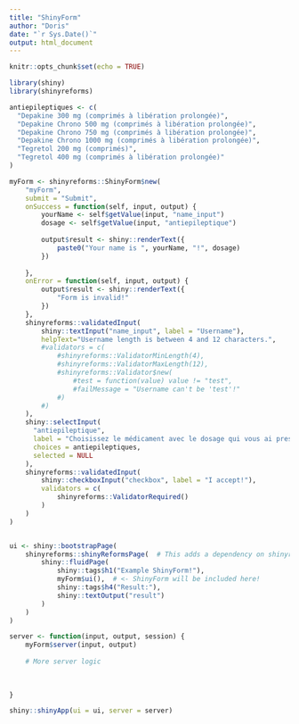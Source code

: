 ```yaml
---
title: "ShinyForm"
author: "Doris"
date: "`r Sys.Date()`"
output: html_document
---
```


```r
knitr::opts_chunk$set(echo = TRUE)
```

```r
library(shiny)
library(shinyreforms)
```



```r

antiepileptiques <- c(
  "Depakine 300 mg (comprimés à libération prolongée)",
  "Depakine Chrono 500 mg (comprimés à libération prolongée)",
  "Depakine Chrono 750 mg (comprimés à libération prolongée)",
  "Depakine Chrono 1000 mg (comprimés à libération prolongée)",
  "Tegretol 200 mg (comprimés)",
  "Tegretol 400 mg (comprimés à libération prolongée)"
)

myForm <- shinyreforms::ShinyForm$new(
    "myForm",
    submit = "Submit",
    onSuccess = function(self, input, output) {
        yourName <- self$getValue(input, "name_input")
        dosage <- self$getValue(input, "antiepileptique")
  
        output$result <- shiny::renderText({
            paste0("Your name is ", yourName, "!", dosage)
        })
        
    },
    onError = function(self, input, output) {
        output$result <- shiny::renderText({
            "Form is invalid!"
        })
    },
    shinyreforms::validatedInput(
        shiny::textInput("name_input", label = "Username"),
        helpText="Username length is between 4 and 12 characters.",
        #validators = c(
            #shinyreforms::ValidatorMinLength(4),
            #shinyreforms::ValidatorMaxLength(12),
            #shinyreforms::Validator$new(
                #test = function(value) value != "test",
                #failMessage = "Username can't be 'test'!"
            #)
        #)
    ),
    shiny::selectInput(
      "antiepileptique",
      label = "Choisissez le médicament avec le dosage qui vous ai prescrit:",
      choices = antiepileptiques,
      selected = NULL
    ),
    shinyreforms::validatedInput(
        shiny::checkboxInput("checkbox", label = "I accept!"),
        validators = c(
            shinyreforms::ValidatorRequired()
        )
    )
)



```

```r

ui <- shiny::bootstrapPage(
    shinyreforms::shinyReformsPage(  # This adds a dependency on shinyreforms .css
        shiny::fluidPage(
            shiny::tags$h1("Example ShinyForm!"),
            myForm$ui(),  # <- ShinyForm will be included here!
            shiny::tags$h4("Result:"),
            shiny::textOutput("result")
        )
    )
)

server <- function(input, output, session) {
    myForm$server(input, output)
    
    # More server logic
  
    
    
}

shiny::shinyApp(ui = ui, server = server)

```